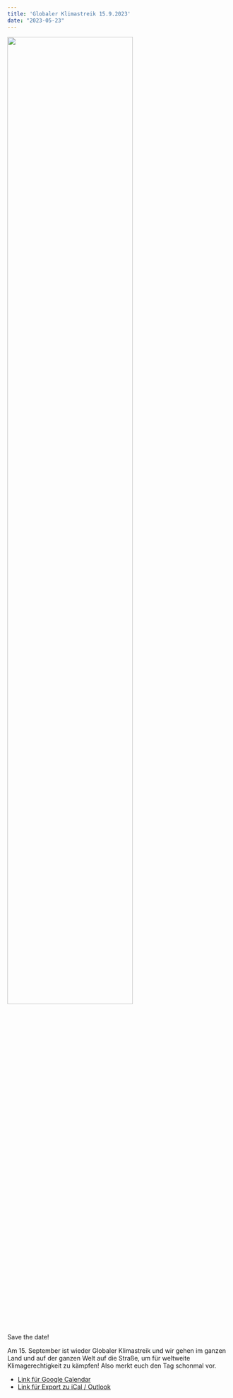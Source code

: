 ```yaml
---
title: 'Globaler Klimastreik 15.9.2023'
date: "2023-05-23"
---
```


![](images/2023-05-18-release-1-1-a.png){width='75%' fig-align='center'}

Save the date!

Am 15. September ist wieder Globaler Klimastreik und wir gehen im ganzen Land und auf der ganzen Welt auf die Straße, um für weltweite Klimagerechtigkeit zu kämpfen!
Also merkt euch den Tag schonmal vor.

* [Link für Google Calendar](https://calendar.google.com/calendar/render?action=TEMPLATE&text=Globaler+Klimastreik+15.9.2023&dates=20230914T220000Z/20230915T220000Z&details=%0ASave+the+date%21%0A%0A%0A%0AAm+15.+September+ist+wieder+Globaler+Klimastreik+und+wir+gehen+im+ganzen+Land+und+auf+der+ganzen+Welt+auf+die+Stra%C3%9Fe%2C+um+f%C3%BCr+weltweite+Klimagerechtigkeit+zu+k%C3%A4mpfen%21Also+merkt+euch+den+Tag%26nbsp%3Bschonmal%26nbsp%3Bvor.%0A)
* [Link für Export zu iCal / Outlook](https://fridaysforfuture.berlin/?method=ical&id=7644)